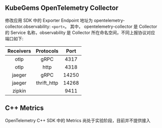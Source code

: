 
<Alert message="在使用前请联系集群管理员开启 KubeGems Observability 相关的组件。" />

## KubeGems OpenTelemetry Collector

修改应用 SDK 中的 Exporter Endpoint 地址为 opentelemetry-collector.observability: `<port>`。 其中， opentelemetry-collector 是 Collector 的 Service 名称，observability 是 Collector 所在命名空间，不同上报协议对应端口如下:

| Receivers |  Protocols  | Port  |
| :-------: | :---------: | :---: |
|   otlp    |    gRPC     | 4317  |
|   otlp    |    http     | 4318  |
|  jaeger   |    gRPC     | 14250 |
|  jaeger   | thrift_http | 14268 |
|  zipkin   |             | 9411  |

## C++ Metrics

OpenTelemetry C++ SDK 中的 Metrics 尚处于实验阶段，目前并不提供接入
